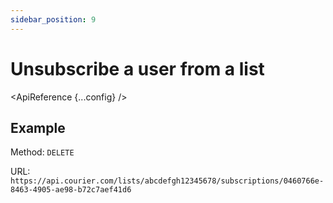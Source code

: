 ```yaml
---
sidebar_position: 9
---
```



# Unsubscribe a user from a list

<ApiReference {...config} />

## Example

Method: `DELETE`

URL: `https://api.courier.com/lists/abcdefgh12345678/subscriptions/0460766e-8463-4905-ae98-b72c7aef41d6`
